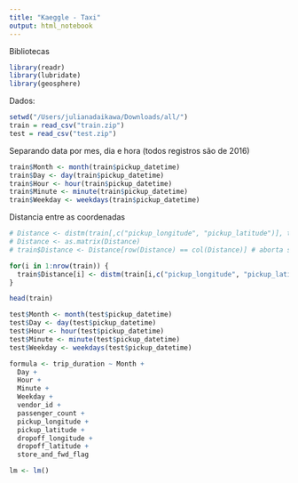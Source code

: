 ```yaml
---
title: "Kaeggle - Taxi"
output: html_notebook
---
```


Bibliotecas

```r
library(readr)
library(lubridate)
library(geosphere)
```


Dados:

```r
setwd("/Users/julianadaikawa/Downloads/all/")
train = read_csv("train.zip")
test = read_csv("test.zip")
```

Separando data por mes, dia e hora (todos registros são de 2016)

```r
train$Month <- month(train$pickup_datetime)
train$Day <- day(train$pickup_datetime)
train$Hour <- hour(train$pickup_datetime)
train$Minute <- minute(train$pickup_datetime)
train$Weekday <- weekdays(train$pickup_datetime)
```

Distancia entre as coordenadas

```r
# Distance <- distm(train[,c("pickup_longitude", "pickup_latitude")], train[,c("dropoff_longitude", "dropoff_latitude")], fun = distHaversine)
# Distance <- as.matrix(Distance)
# train$Distance <- Distance[row(Distance) == col(Distance)] # aborta sessão R

for(i in 1:nrow(train)) {
  train$Distance[i] <- distm(train[i,c("pickup_longitude", "pickup_latitude")], train[i,c("dropoff_longitude", "dropoff_latitude")], fun = distHaversine)
}

```


```r
head(train)
```

```r
test$Month <- month(test$pickup_datetime)
test$Day <- day(test$pickup_datetime)
test$Hour <- hour(test$pickup_datetime)
test$Minute <- minute(test$pickup_datetime)
test$Weekday <- weekdays(test$pickup_datetime)
```

```r
formula <- trip_duration ~ Month +
  Day +
  Hour +
  Minute +
  Weekday +
  vendor_id +
  passenger_count +
  pickup_longitude +
  pickup_latitude + 
  dropoff_longitude +
  dropoff_latitude + 
  store_and_fwd_flag
```


```r
lm <- lm()
```

